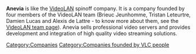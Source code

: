 {{website|Anevia|https://anevia.com/}}

'''Anevia''' is like the [[VideoLAN]] spinoff company. It is a company founded by four members of the VideoLAN team (Brieuc Jeunhomme, Tristan Leteurtre, Damien Lucas and Alexis de Lattre - to know more about them, see the [https://www.videolan.org/videolan/team/ VideoLAN team page]). Anevia sells professional video servers and provides development and integration of high quality video streaming solutions.

[[Category:Companies]] [[Category:Companies founded by VLC people]]